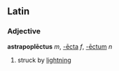 ==Latin==
===Adjective===
'''astrapoplēctus''' ''m'', [[astrapoplecta|-ēcta]] ''f'', [[astrapoplectum|-ēctum]] ''n''

#struck by [[lightning]]